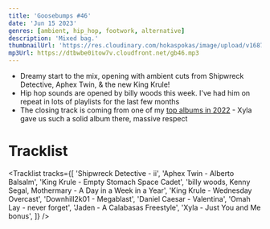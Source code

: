 ```yaml
---
title: 'Goosebumps #46'
date: 'Jun 15 2023'
genres: [ambient, hip_hop, footwork, alternative]
description: 'Mixed bag.'
thumbnailUrl: 'https://res.cloudinary.com/hokaspokas/image/upload/v1687145578/goosebumpsfm/gb46.png'
mp3Url: https://dtbwbe0itow7v.cloudfront.net/gb46.mp3
---
```


- Dreamy start to the mix, opening with ambient cuts from Shipwreck Detective, Aphex Twin, & the new King Krule!
- Hip hop sounds are opened by billy woods this week. I've had him on repeat in lots of playlists for the last few months
- The closing track is coming from one of my [top albums in 2022](/curated/beyond) - Xyla gave us such a solid album there, massive respect

# Tracklist

<Tracklist
tracks={[
 'Shipwreck Detective - ii',
 'Aphex Twin - Alberto Balsalm',
 'King Krule - Empty Stomach Space Cadet',
 'billy woods, Kenny Segal, Mothermary - A Day in a Week in a Year',
 'King Krule - Wednesday Overcast',
 'Downhill2k01 - Megablast',
 'Daniel Caesar - Valentina',
 'Omah Lay - never forget',
 'Jaden - A Calabasas Freestyle',
 'Xyla - Just You and Me bonus',
]}
/>